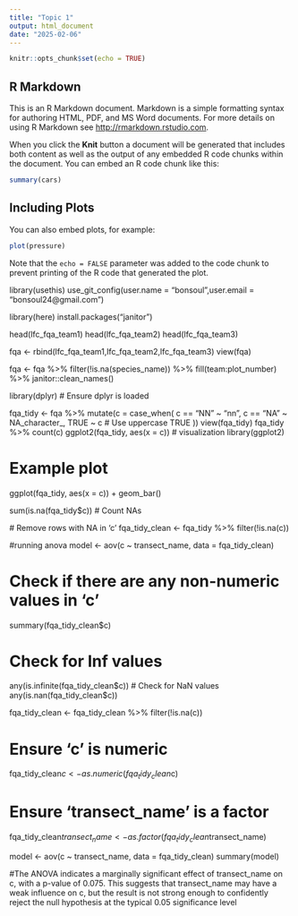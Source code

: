 ```yaml
---
title: "Topic 1"
output: html_document
date: "2025-02-06"
---
```


```r
knitr::opts_chunk$set(echo = TRUE)
```

## R Markdown

This is an R Markdown document. Markdown is a simple formatting syntax for authoring HTML, PDF, and MS Word documents. For more details on using R Markdown see <http://rmarkdown.rstudio.com>.

When you click the **Knit** button a document will be generated that includes both content as well as the output of any embedded R code chunks within the document. You can embed an R code chunk like this:

```r
summary(cars)
```

## Including Plots

You can also embed plots, for example:

```r
plot(pressure)
```

Note that the `echo = FALSE` parameter was added to the code chunk to prevent printing of the R code that generated the plot.

library(usethis)
use_git_config(user.name = "bonsoul",user.email = "bonsoul24@gmail.com")

library(here)
install.packages("janitor")


head(lfc_fqa_team1)
head(lfc_fqa_team2)
head(lfc_fqa_team3)

fqa <- rbind(lfc_fqa_team1,lfc_fqa_team2,lfc_fqa_team3)
view(fqa)

fqa <- fqa %>%
  filter(!is.na(species_name)) %>%
  fill(team:plot_number) %>%
  janitor::clean_names()
  
library(dplyr)  # Ensure dplyr is loaded

fqa_tidy <- fqa %>%
  mutate(c = case_when(
    c == "NN" ~ "nn",
    c == "NA" ~ NA_character_,
    TRUE ~ c  # Use uppercase TRUE
  ))
view(fqa_tidy)
fqa_tidy %>% count(c)
ggplot2(fqa_tidy, aes(x = c)) 
# visualization
library(ggplot2)

# Example plot
ggplot(fqa_tidy, aes(x = c)) + 
  geom_bar()

sum(is.na(fqa_tidy$c))  # Count NAs 


 # Remove rows with NA in 'c'
fqa_tidy_clean <- fqa_tidy %>% filter(!is.na(c))

#running anova
model <- aov(c ~ transect_name, data = fqa_tidy_clean)
 
# Check if there are any non-numeric values in 'c'
summary(fqa_tidy_clean$c)

# Check for Inf values
any(is.infinite(fqa_tidy_clean$c))
# Check for NaN values
any(is.nan(fqa_tidy_clean$c)) 

fqa_tidy_clean <- fqa_tidy_clean %>% filter(!is.na(c))

# Ensure 'c' is numeric
fqa_tidy_clean$c <- as.numeric(fqa_tidy_clean$c)

# Ensure 'transect_name' is a factor
fqa_tidy_clean$transect_name <- as.factor(fqa_tidy_clean$transect_name)

model <- aov(c ~ transect_name, data = fqa_tidy_clean)
summary(model)

#The ANOVA indicates a marginally significant effect of transect_name on c, with a p-value of 0.075. This suggests that transect_name may have a weak influence on c, but the result is not strong enough to confidently reject the null hypothesis at the typical 0.05 significance level
  
  